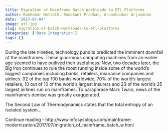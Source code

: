 ```yaml
---
title: Migration of Mainframe Batch Workloads to ETL Platforms
author: Ramkumar Nottath, Ramakant Pradhan, Arunshankar Arjunanan
date: '2017-07-04'
image: etl.jpg
slug: migration-of-batch-workloads-to-etl-platforms
categories: ['Data Integration']
tags: []
---
```


During the late nineties, technology pundits predicted the imminent downfall of the mainframes. These ginormous computing machines from an earlier age seemed to have outlived their usefulness. Now, two decades later, the Big Iron continues to rule the roost running inside some of the world's biggest companies including banks, retailers, insurance companies and airlines. 92 of the top 100 banks worldwide, 70% of the world's largest retailers, 10 out of 10 of the world's largest insurers and 23 of the world's 25 largest airlines run on mainframes. To paraphrase Mark Twain, news of the mainframe's demise was greatly exaggerated.

The Second Law of Thermodynamics states that the total entropy of an isolated system...

Continue reading - http://www.infosysblogs.com/mainframe-modernization/2017/07/migration_of_mainframe_batch_w.html 